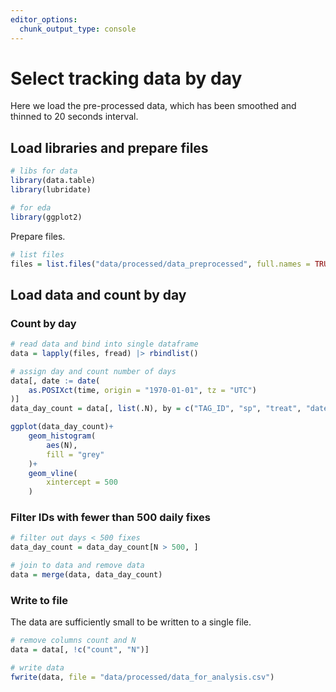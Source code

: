 ```yaml
---
editor_options: 
  chunk_output_type: console
---
```


# Select tracking data by day

Here we load the pre-processed data, which has been smoothed and thinned to 20 seconds interval.

## Load libraries and prepare files

```r
# libs for data
library(data.table)
library(lubridate)

# for eda
library(ggplot2)
```

Prepare files.

```r
# list files
files = list.files("data/processed/data_preprocessed", full.names = TRUE)
```

## Load data and count by day

### Count by day

```r
# read data and bind into single dataframe
data = lapply(files, fread) |> rbindlist()

# assign day and count number of days
data[, date := date(
    as.POSIXct(time, origin = "1970-01-01", tz = "UTC")
)]
data_day_count = data[, list(.N), by = c("TAG_ID", "sp", "treat", "date")]
```

```r
ggplot(data_day_count)+
    geom_histogram(
        aes(N),
        fill = "grey"
    )+
    geom_vline(
        xintercept = 500
    )
```

### Filter IDs with fewer than 500 daily fixes

```r
# filter out days < 500 fixes
data_day_count = data_day_count[N > 500, ]

# join to data and remove data
data = merge(data, data_day_count)
```

### Write to file

The data are sufficiently small to be written to a single file.

```r
# remove columns count and N
data = data[, !c("count", "N")]

# write data
fwrite(data, file = "data/processed/data_for_analysis.csv")
```
